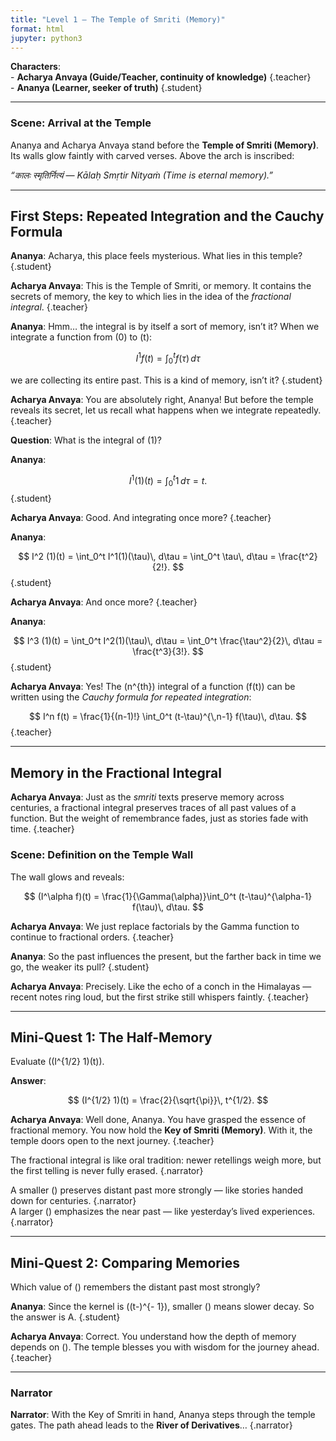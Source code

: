 ```yaml
---
title: "Level 1 – The Temple of Smriti (Memory)"
format: html
jupyter: python3
---
```


**Characters**:  
- **Acharya Anvaya (Guide/Teacher, continuity of knowledge)** {.teacher}  
- **Ananya (Learner, seeker of truth)** {.student}  

---

### Scene: Arrival at the Temple

Ananya and Acharya Anvaya stand before the **Temple of Smriti (Memory)**. Its walls glow faintly with carved verses. Above the arch is inscribed:  

*"कालः स्मृतिर्नित्यं — Kālaḥ Smṛtir Nityaṁ (Time is eternal memory)."*

---

## First Steps: Repeated Integration and the Cauchy Formula

**Ananya**: Acharya, this place feels mysterious. What lies in this temple? {.student}

**Acharya Anvaya**: This is the Temple of Smriti, or memory. It contains the secrets of memory, the key to which lies in the idea of the *fractional integral*. {.teacher}

**Ananya**: Hmm… the integral is by itself a sort of memory, isn’t it? When we integrate a function from \(0\) to \(t\):  

$$
I^1 f(t) = \int_{0}^{t} f(\tau)\, d\tau
$$

we are collecting its entire past. This is a kind of memory, isn’t it? {.student}

**Acharya Anvaya**: You are absolutely right, Ananya! But before the temple reveals its secret, let us recall what happens when we integrate repeatedly. {.teacher}

**Question**: What is the integral of \(1\)?  

**Ananya**:  

$$
I^1 (1)(t) = \int_0^t 1\, d\tau = t.
$$ {.student}

**Acharya Anvaya**: Good. And integrating once more? {.teacher}

**Ananya**:  

$$
I^2 (1)(t) = \int_0^t I^1(1)(\tau)\, d\tau = \int_0^t \tau\, d\tau = \frac{t^2}{2!}.
$$ {.student}

**Acharya Anvaya**: And once more? {.teacher}

**Ananya**:  

$$
I^3 (1)(t) = \int_0^t I^2(1)(\tau)\, d\tau = \int_0^t \frac{\tau^2}{2}\, d\tau = \frac{t^3}{3!}.
$$ {.student}

**Acharya Anvaya**: Yes! The \(n^{th}\) integral of a function \(f(t)\) can be written using the *Cauchy formula for repeated integration*:  

$$
I^n f(t) = \frac{1}{(n-1)!} \int_0^t (t-\tau)^{\,n-1} f(\tau)\, d\tau.
$$ {.teacher}

---

## Memory in the Fractional Integral

**Acharya Anvaya**: Just as the *smriti* texts preserve memory across centuries, a fractional integral preserves traces of all past values of a function. But the weight of remembrance fades, just as stories fade with time. {.teacher}

### Scene: Definition on the Temple Wall

The wall glows and reveals:  

$$
(I^\alpha f)(t) = \frac{1}{\Gamma(\alpha)}\int_0^t (t-\tau)^{\alpha-1} f(\tau)\, d\tau.
$$

**Acharya Anvaya**: We just replace factorials by the Gamma function to continue to fractional orders. {.teacher}

**Ananya**: So the past influences the present, but the farther back in time we go, the weaker its pull? {.student}

**Acharya Anvaya**: Precisely. Like the echo of a conch in the Himalayas — recent notes ring loud, but the first strike still whispers faintly. {.teacher}

---

## Mini-Quest 1: The Half-Memory

Evaluate \((I^{1/2} 1)(t)\).  

**Answer**:  

$$
(I^{1/2} 1)(t) = \frac{2}{\sqrt{\pi}}\, t^{1/2}.
$$

**Acharya Anvaya**: Well done, Ananya. You have grasped the essence of fractional memory. You now hold the **Key of Smriti (Memory)**. With it, the temple doors open to the next journey. {.teacher}

The fractional integral is like oral tradition: newer retellings weigh more, but the first telling is never fully erased. {.narrator}

A smaller \(\alpha\) preserves distant past more strongly — like stories handed down for centuries. {.narrator}  
A larger \(\alpha\) emphasizes the near past — like yesterday’s lived experiences. {.narrator}

---

## Mini-Quest 2: Comparing Memories

Which value of \(\alpha\) remembers the distant past most strongly?  

\begin{itemize}
  \item Choice A: \(\alpha = 0.2\)  
  \item Choice B: \(\alpha = 0.5\)  
  \item Choice C: \(\alpha = 0.9\)  
\end{itemize}

**Ananya**: Since the kernel is \((t-\tau)^{\alpha - 1}\), smaller \(\alpha\) means slower decay. So the answer is A. {.student}

**Acharya Anvaya**: Correct. You understand how the depth of memory depends on \(\alpha\). The temple blesses you with wisdom for the journey ahead. {.teacher}

---

### Narrator

**Narrator**: With the Key of Smriti in hand, Ananya steps through the temple gates. The path ahead leads to the **River of Derivatives**… {.narrator}
